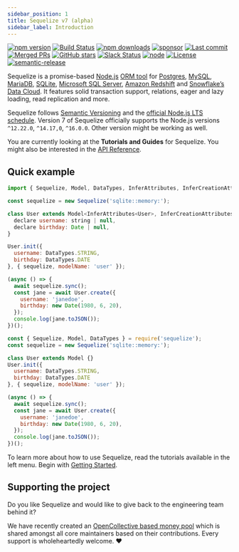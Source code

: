 ```yaml
---
sidebar_position: 1
title: Sequelize v7 (alpha)
sidebar_label: Introduction
---
```



[![npm version](https://badgen.net/npm/v/sequelize)](https://www.npmjs.com/package/sequelize)
[![Build Status](https://github.com/sequelize/sequelize/workflows/CI/badge.svg)](https://github.com/sequelize/sequelize/actions?query=workflow%3ACI)
[![npm downloads](https://badgen.net/npm/dm/sequelize)](https://www.npmjs.com/package/sequelize)
[![sponsor](https://img.shields.io/opencollective/all/sequelize?label=sponsors)](https://opencollective.com/sequelize)
[![Last commit](https://badgen.net/github/last-commit/sequelize/sequelize/main)](https://github.com/sequelize/sequelize)
[![Merged PRs](https://badgen.net/github/merged-prs/sequelize/sequelize)](https://github.com/sequelize/sequelize)
[![GitHub stars](https://badgen.net/github/stars/sequelize/sequelize)](https://github.com/sequelize/sequelize)
[![Slack Status](http://sequelize-slack.herokuapp.com/badge.svg)](http://sequelize-slack.herokuapp.com/)
[![node](https://badgen.net/npm/node/sequelize)](https://www.npmjs.com/package/sequelize)
[![License](https://badgen.net/github/license/sequelize/sequelize)](https://github.com/sequelize/sequelize/blob/main/LICENSE)
[![semantic-release](https://img.shields.io/badge/%20%20%F0%9F%93%A6%F0%9F%9A%80-semantic--release-e10079.svg)](https://github.com/semantic-release/semantic-release)

Sequelize is a promise-based [Node.js](https://nodejs.org/en/about/) [ORM tool](https://en.wikipedia.org/wiki/Object-relational_mapping) for [Postgres](https://en.wikipedia.org/wiki/PostgreSQL), [MySQL](https://en.wikipedia.org/wiki/MySQL), [MariaDB](https://en.wikipedia.org/wiki/MariaDB), [SQLite](https://en.wikipedia.org/wiki/SQLite), [Microsoft SQL Server](https://en.wikipedia.org/wiki/Microsoft_SQL_Server), [Amazon Redshift](https://docs.aws.amazon.com/redshift/index.html) and [Snowflake’s Data Cloud](https://docs.snowflake.com/en/user-guide/intro-key-concepts.html). It features solid transaction support, relations, eager and lazy loading, read replication and more.

Sequelize follows [Semantic Versioning](http://semver.org) and the [official Node.js LTS schedule](https://nodejs.org/en/about/releases/). Version 7 of Sequelize officially supports the Node.js versions `^12.22.0`, `^14.17,0`, `^16.0.0`. Other version might be working as well.

You are currently looking at the **Tutorials and Guides** for Sequelize. You might also be interested in the [API Reference](pathname:///api/).

## Quick example

<Tabs>
<TabItem value="ts" label="TypeScript">

```javascript
import { Sequelize, Model, DataTypes, InferAttributes, InferCreationAttributes } from 'sequelize';

const sequelize = new Sequelize('sqlite::memory:');

class User extends Model<InferAttributes<User>, InferCreationAttributes<User>> {
  declare username: string | null,
  declare birthday: Date | null,
}

User.init({
  username: DataTypes.STRING,
  birthday: DataTypes.DATE
}, { sequelize, modelName: 'user' });

(async () => {
  await sequelize.sync();
  const jane = await User.create({
    username: 'janedoe',
    birthday: new Date(1980, 6, 20),
  });
  console.log(jane.toJSON());
})();
```

</TabItem>
<TabItem value="js" label="JavaScript (CJS)">

```javascript
const { Sequelize, Model, DataTypes } = require('sequelize');
const sequelize = new Sequelize('sqlite::memory:');

class User extends Model {}
User.init({
  username: DataTypes.STRING,
  birthday: DataTypes.DATE
}, { sequelize, modelName: 'user' });

(async () => {
  await sequelize.sync();
  const jane = await User.create({
    username: 'janedoe',
    birthday: new Date(1980, 6, 20),
  });
  console.log(jane.toJSON());
})();
```

</TabItem>
</Tabs>

To learn more about how to use Sequelize, read the tutorials available in the left menu. Begin with [Getting Started](./getting-started.mdx).

## Supporting the project

Do you like Sequelize and would like to give back to the engineering team behind it?

We have recently created an [OpenCollective based money pool](https://opencollective.com/sequelize) which is shared amongst all core maintainers based on their contributions. Every support is wholeheartedly welcome. ❤️
